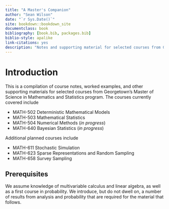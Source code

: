 ```yaml
--- 
title: "A Master's Companion"
author: "Sean Wilson"
date: "`r Sys.Date()`"
site: bookdown::bookdown_site
documentclass: book
bibliography: [book.bib, packages.bib]
biblio-style: apalike
link-citations: yes
description: "Notes and supporting material for selected courses from Georgetown's Master of Science in Mathematics and Statistics program"
---
```


# Introduction

This is a compilation of course notes, worked examples, and other supporting materials for selected courses from Georgetown's Master of Science in Mathematics and Statistics program. The courses currently covered include

- MATH-502 Deterministic Mathematical Models
- MATH-503 Mathematical Statistics
- MATH-504 Numerical Methods (*in progress*)
- MATH-640 Bayesian Statistics (*in progress*)

Additional planned courses include

- MATH-611 Stochastic Simulation
- MATH-623 Sparse Representations and Random Sampling
- MATH-658 Survey Sampling

## Prerequisites

We assume knowledge of multivariable calculus and linear algebra, as well as a first course in probability. We introduce, but do not dwell on, a number of results from analysis and probability that are required for the material that follows.
